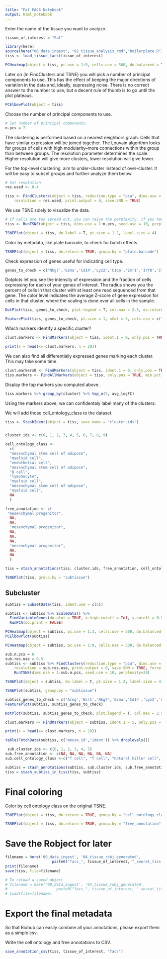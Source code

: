 ```yaml
---
title: "Fat FACS Notebook"
output: html_notebook
---
```


Enter the name of the tissue you want to analyze.

```r
tissue_of_interest = "Fat"
```

```r
library(here)
source(here("00_data_ingest", "02_tissue_analysis_rmd","boilerplate.R"))
tiss <- load_tissue_facs(tissue_of_interest)
```


```r
PCHeatmap(object = tiss, pc.use = 1:9, cells.use = 500, do.balanced = TRUE, label.columns = FALSE, num.genes = 8)
```

Later on (in FindClusters and TSNE) you will pick a number of principal components to use. This has the effect of keeping the major directions of variation in the data and, ideally, supressing noise. There is no correct answer to the number to use, but a decent rule of thumb is to go until the plot plateaus.

```r
PCElbowPlot(object = tiss)
```

Choose the number of principal components to use.
```r
# Set number of principal components. 
n.pcs = 7
```


The clustering is performed based on a nearest neighbors graph. Cells that have similar expression will be joined together. The Louvain algorithm looks for groups of cells with high modularity--more connections within the group than between groups. The resolution parameter determines the scale. Higher resolution will give more clusters, lower resolution will give fewer.

For the top-level clustering, aim to under-cluster instead of over-cluster. It will be easy to subset groups and further analyze them below.

```r
# Set resolution 
res.used <- 0.4

tiss <- FindClusters(object = tiss, reduction.type = "pca", dims.use = 1:n.pcs, 
    resolution = res.used, print.output = 0, save.SNN = TRUE)
```

We use TSNE solely to visualize the data.

```r
# If cells are too spread out, you can raise the perplexity. If you have few cells, try a lower perplexity (but never less than 10).
tiss <- RunTSNE(object = tiss, dims.use = 1:n.pcs, seed.use = 10, perplexity=30)
```

```r
TSNEPlot(object = tiss, do.label = T, pt.size = 1.2, label.size = 4)
```

Color by metadata, like plate barcode, to check for batch effects.
```r
TSNEPlot(object = tiss, do.return = TRUE, group.by = "plate.barcode")
```


Check expression of genes useful for indicating cell type.

```r
genes_to_check = c('Nkg7','Gzma','Cd14','Lyz2','C1qa','Emr1','Irf8','Itgam','Cd68','Cd4','Cd8a','Cd3g','Cd19','Ptprc','Kdr','Cdh5','Pecam1','Fabp4','Tek','Pdgfra','Cd34')
```

Dotplots let you see the intensity of expression and the fraction of cells expressing for each of your genes of interest.
The radius shows you the percent of cells in that cluster with at least one read sequenced from that gene. The color level indicates the average Z-score of gene expression for cells in that cluster, where the scaling is done over all cells in the sample.

```r
DotPlot(tiss, genes_to_check, plot.legend = T, col.max = 2.5, do.return = T, x.lab.rot = T) + coord_flip()
```

```r
FeaturePlot(tiss, genes_to_check, pt.size = 1, nCol = 5, cols.use = c("grey", "red"))
```

Which markers identify a specific cluster?

```r
clust.markers <- FindMarkers(object = tiss, ident.1 = 9, only.pos = TRUE, min.pct = 0.25, thresh.use = 0.25)
```

```r
print(x = head(x= clust.markers, n = 20))
```


We can also find all differentially expressed genes marking each cluster. This may take some time.

```r
clust.markers0 <- FindMarkers(object = tiss, ident.1 = 0, only.pos = TRUE, min.pct = 0.25, thresh.use = 0.25)
tiss.markers <- FindAllMarkers(object = tiss, only.pos = TRUE, min.pct = 0.25, thresh.use = 0.25)
```

Display the top markers you computed above.
```r
tiss.markers %>% group_by(cluster) %>% top_n(5, avg_logFC)
```

Using the markers above, we can confidentaly label many of the clusters:

We will add those cell_ontology_class to the dataset.

```r
tiss <- StashIdent(object = tiss, save.name = "cluster.ids")


cluster.ids <- c(0, 1, 2, 3, 4, 5, 6, 7, 8, 9)

cell_ontology_class <-
  c(
  "mesenchymal stem cell of adipose",
  "myeloid cell",
  "endothelial cell",
  "mesenchymal stem cell of adipose",
  "B cell",
  "lymphocyte",
  "myeloid cell",
  "mesenchymal stem cell of adipose",
  "myeloid cell",
  NA
  )

free_annotation <- c(
 "mesenchymal progenitor",
  NA,
  NA,
  "mesenchymal progenitor",
  NA,
  NA,
  NA,
  "mesenchymal progenitor",
  NA,
  NA
  )

tiss = stash_annotations(tiss, cluster.ids, free_annotation, cell_ontology_class)
```

```r
TSNEPlot(tiss, group.by = "subtissue")
```

## Subcluster

```r
subtiss = SubsetData(tiss, ident.use = c(5))
```

```r
subtiss <- subtiss %>% ScaleData() %>% 
  FindVariableGenes(do.plot = TRUE, x.high.cutoff = Inf, y.cutoff = 0.5) %>%
  RunPCA(do.print = FALSE)
```

```r
PCHeatmap(object = subtiss, pc.use = 1:3, cells.use = 500, do.balanced = TRUE, label.columns = FALSE, num.genes = 8)
PCElbowPlot(subtiss)
```

```r
PCHeatmap(object = subtiss, pc.use = 1:9, cells.use = 500, do.balanced = TRUE, label.columns = FALSE, num.genes = 8)
```


```r
sub.n.pcs = 6
sub.res.use = 0.5
subtiss <- subtiss %>% FindClusters(reduction.type = "pca", dims.use = 1:sub.n.pcs, 
    resolution = sub.res.use, print.output = 0, save.SNN = TRUE, force.recalc = TRUE) %>%
    RunTSNE(dims.use = 1:sub.n.pcs, seed.use = 10, perplexity=20)

TSNEPlot(object = subtiss, do.label = T, pt.size = 1.2, label.size = 4)
```

```r
TSNEPlot(subtiss, group.by = "subtissue")
```

```r
subtiss_genes_to_check = c('Areg','Ncr1','Nkg7','Gzma','Cd14','Lyz2','C1qa','Emr1','Irf8','Itgam','Cd68','Cd4','Cd8a','Cd3g','Cd19','Ptprc')
FeaturePlot(subtiss, subtiss_genes_to_check)
```

```r
DotPlot(subtiss, subtiss_genes_to_check, plot.legend = T, col.max = 2.5, do.return = T, x.lab.rot = T) + coord_flip()
```

```r
clust.markers <- FindMarkers(object = subtiss, ident.1 = 5, only.pos = TRUE, min.pct = 0.25, thresh.use = 0.25)
```

```r
print(x = head(x= clust.markers, n = 20))
```

```r
table(FetchData(subtiss, c('mouse.id','ident')) %>% droplevels())
```

```r
 sub.cluster.ids <- c(0, 1, 2, 3, 4, 5)
sub.free_annotation <- c(NA, NA, NA, NA, NA, NA)
sub.cell_ontology_class <-c("T cell", "T cell", "natural killer cell", "T cell", NA,"T cell")

subtiss = stash_annotations(subtiss, sub.cluster.ids, sub.free_annotation, sub.cell_ontology_class)
tiss = stash_subtiss_in_tiss(tiss, subtiss)
```



# Final coloring

Color by cell ontology class on the original TSNE.

```r
TSNEPlot(object = tiss, do.return = TRUE, group.by = "cell_ontology_class")
```

```r
TSNEPlot(object = tiss, do.return = TRUE, group.by = "free_annotation")
```

# Save the Robject for later

```r
filename = here('00_data_ingest', '04_tissue_robj_generated', 
                     paste0("facs_", tissue_of_interest, "_seurat_tiss.Robj"))
print(filename)
save(tiss, file=filename)
```

```r
# To reload a saved object
# filename = here('00_data_ingest', '04_tissue_robj_generated', 
#                      paste0("facs_", tissue_of_interest, "_seurat_tiss.Robj"))
# load(file=filename)
```


# Export the final metadata

So that Biohub can easily combine all your annotations, please export them as a simple csv.


Write the cell ontology and free annotations to CSV.

```r
save_annotation_csv(tiss, tissue_of_interest, "facs")
```
